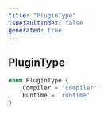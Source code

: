 ```yaml
---
title: "PluginType"
isDefaultIndex: false
generated: true
---
```



<!-- This file was generated from the CommandKit source. Do not modify. Instead, re-run the "docgen" script -->


## PluginType

<GenerationInfo sourceFile="packages/commandkit/src/plugins/PluginCommon.ts" sourceLine="6" packageName="commandkit" />



```ts title="Signature"
enum PluginType {
    Compiler = 'compiler'
    Runtime = 'runtime'
}
```
